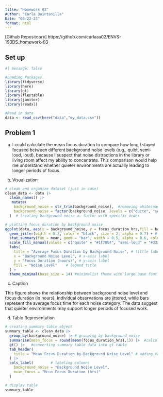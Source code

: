 ```yaml
---
title: "Homework 03"
Author: "Carla Quintanilla"
Date: "05-22-25"
format: html
---
```


[Github Repositopry] https://github.com/carlaaa02/ENVS-193DS_homework-03

## Set up

```r
#| message: false

#Loading Packages 
library(tidyverse)
library(here)
library(gt)
library(flextable)
library(janitor)
library(readxl)

#Read in data 
data <- read_csv(here("data","my_data.csv"))

```

## Problem 1 

a. I could calculate the mean focus duration to compare how long I stayed focused between different background noise levels (e.g., quiet, semi-loud, loud), because I suspect that noise distractions in the library or living room affect my ability to concentrate. This comparison would help me understand whether quieter environments are actually leading to longer periods of focus.

b. Visualization

```r
# clean and organize dataset (just in case)
clean_data <- data |> 
  clean_names() |> 
   mutate(
    background_noise = str_trim(background_noise),  #removing whitespace from background noise column
    background_noise = factor(background_noise, levels = c("quite", "semi-loud", "loud"))
  )  # treating background noise as factor with specific order 

# plotting focus duration by background noise 
ggplot(data, aes(x = background_noise, y = focus_duration_hrs,fill = background_noise)) +
  geom_jitter(width = 0.2, color = "black", size = 2, alpha = 0.7) + # adding individual data points with jitter and customizing size, color, and spread
  stat_summary(fun = mean, geom = "bar", width = 0.5, alpha = 0.6, color = "black") + # adding mean bars of focus duration for each background noise level and customizing color, size. 
  scale_fill_manual(values = c("quite" = "#1f78b4", "semi-loud" = "#33a02c", "loud" = "#e31a1c")) + # manually coloring each bar for background noise level 
  labs(
    title = "Average Focus Duration by Background Noise", # tittle label 
    x = "Background Noise Level", # x-axis label 
    y = "Focus Duration (hours)", # y-axis label 
    fill = "Noise Level"    # legend title
  ) +
  theme_minimal(base_size = 14) #minimalist theme with large base font size

```

c. Caption 

This figure shows the relationship between background noise level and focus duration (in hours). Individual observations are jittered, while bars represent the average focus time for each noise category. The data suggest that quieter environments may support longer periods of focused work.

d. Table Representation 

```r
# creating summary table object
summary_table <- clean_data |> 
  group_by(background_noise) |> # grouping by background noise 
  summarise(mean_focus = round(mean(focus_duration_hrs),1)) |>  #calculating mean focus duration and round to 1 decimal
  gt() |>   #converting summary table data into gt table 
  tab_header(
    title = "Mean Focus Duration by Background Noise Level" # adding table header 
  ) |>
  cols_label(        # labeling columns 
    background_noise = "Background Noise Level", 
    mean_focus = "Mean Focus Duration (hrs)"
  )

# display table
summary_table 
```


